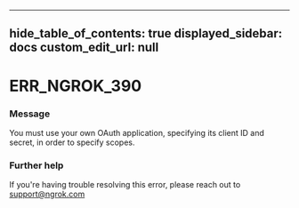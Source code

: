 
---
hide_table_of_contents: true
displayed_sidebar: docs
custom_edit_url: null
---


# ERR_NGROK_390

### Message
You must use your own OAuth application, specifying its client ID and secret, in order to specify scopes.

### Further help
If you're having trouble resolving this error, please reach out to [support@ngrok.com](mailto:support@ngrok.com?subject=Help%20with%20ERR_NGROK_390)


<ErrorDetails error='err_ngrok_390' />
